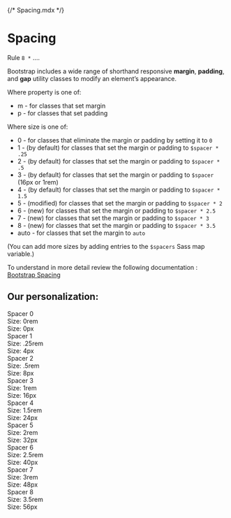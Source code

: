 {/* Spacing.mdx */}


<Meta title="Design System/Tokens/Spacing" />

# Spacing

Rule `8 *` ....

Bootstrap includes a wide range of shorthand responsive **margin**, **padding**, and **gap** utility classes to modify an element’s appearance.

Where property is one of:

+ m - for classes that set margin
+ p - for classes that set padding

Where size is one of:
+ 0 - for classes that eliminate the margin or padding by setting it to `0`
+ 1 - (by default) for classes that set the margin or padding to `$spacer * .25`
+ 2 - (by default) for classes that set the margin or padding to `$spacer * .5`
+ 3 - (by default) for classes that set the margin or padding to `$spacer` (16px or 1rem)
+ 4 - (by default) for classes that set the margin or padding to `$spacer * 1.5`
+ 5 - (modified) for classes that set the margin or padding to `$spacer * 2`
+ 6 - (new) for classes that set the margin or padding to `$spacer * 2.5`
+ 7 - (new) for classes that set the margin or padding to `$spacer * 3`
+ 8 - (new) for classes that set the margin or padding to `$spacer * 3.5`
+ auto - for classes that set the margin to `auto`

(You can add more sizes by adding entries to the `$spacers` Sass map variable.)

To understand in more detail review the following documentation : [Bootstrap Spacing](https://getbootstrap.com/docs/5.2/utilities/spacing/)

## Our personalization:

<div className="d-grid gap-4 mt-4">
  <div className="row align-items-center g-0">
    <div className="col-4 small">
      <div className="fw-bold">Spacer 0</div>
      <div className="text-gray-500">
        <div>Size: 0rem</div>
        <div>Size: 0px</div>
      </div>
    </div>
    <div className="col-8">
      <div className="p-0 bg-primary border rounded-1" />
    </div>
  </div>
  <div className="row align-items-center g-0">
    <div className="col-4 small">
      <div className="fw-bold">Spacer 1</div>
      <div className="text-gray-500">
        <div>Size: .25rem</div>
        <div>Size: 4px</div>
      </div>
    </div>
    <div className="col-8">
      <div className="p-1 bg-primary border rounded-1" />
    </div>
  </div>
  <div className="row align-items-center g-0">
    <div className="col-4 small">
      <div className="fw-bold">Spacer 2</div>
      <div className="text-gray-500">
        <div>Size: .5rem</div>
        <div>Size: 8px</div>
      </div>
    </div>
    <div className="col-8">
      <div className="p-2 bg-primary border rounded-1" />
    </div>
  </div>
  <div className="row align-items-center g-0">
    <div className="col-4 small">
      <div className="fw-bold">Spacer 3</div>
      <div className="text-gray-500">
        <div>Size: 1rem</div>
        <div>Size: 16px</div>
      </div>
    </div>
    <div className="col-8">
      <div className="p-3 bg-primary border rounded-1" />
    </div>
  </div>
  <div className="row align-items-center g-0">
    <div className="col-4 small">
      <div className="fw-bold">Spacer 4</div>
      <div className="text-gray-500">
        <div>Size: 1.5rem</div>
        <div>Size: 24px</div>
      </div>
    </div>
    <div className="col-8">
      <div className="p-4 bg-primary border rounded-1" />
    </div>
  </div>
  <div className="row align-items-center g-0">
    <div className="col-4 small">
      <div className="fw-bold">Spacer 5</div>
      <div className="text-gray-500">
        <div>Size: 2rem</div>
        <div>Size: 32px</div>
      </div>
    </div>
    <div className="col-8">
      <div className="p-5 bg-primary border rounded-1" />
    </div>
  </div>
  <div className="row align-items-center g-0">
    <div className="col-4 small">
      <div className="fw-bold">Spacer 6</div>
      <div className="text-gray-500">
        <div>Size: 2.5rem</div>
        <div>Size: 40px</div>
      </div>
    </div>
    <div className="col-8">
      <div className="p-6 bg-primary border rounded-1" />
    </div>
  </div>
  <div className="row align-items-center g-0">
    <div className="col-4 small">
      <div className="fw-bold">Spacer 7</div>
      <div className="text-gray-500">
        <div>Size: 3rem</div>
        <div>Size: 48px</div>
      </div>
    </div>
    <div className="col-8">
      <div className="p-7 bg-primary border rounded-1" />
    </div>
  </div>
  <div className="row align-items-center g-0">
    <div className="col-4 small">
      <div className="fw-bold">Spacer 8</div>
      <div className="text-gray-500">
        <div>Size: 3.5rem</div>
        <div>Size: 56px</div>
      </div>
    </div>
    <div className="col-8">
      <div className="p-8 bg-primary border rounded-1" />
    </div>
  </div>
</div>
